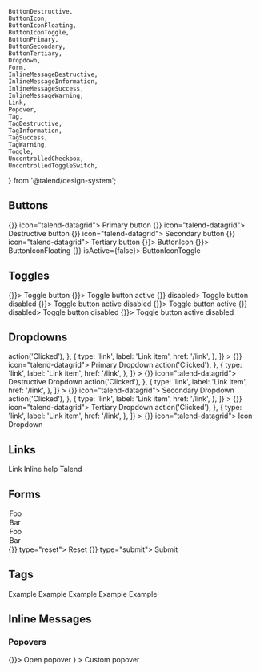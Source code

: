 
	ButtonDestructive,
	ButtonIcon,
	ButtonIconFloating,
	ButtonIconToggle,
	ButtonPrimary,
	ButtonSecondary,
	ButtonTertiary,
	Dropdown,
	Form,
	InlineMessageDestructive,
	InlineMessageInformation,
	InlineMessageSuccess,
	InlineMessageWarning,
	Link,
	Popover,
	Tag,
	TagDestructive,
	TagInformation,
	TagSuccess,
	TagWarning,
	Toggle,
	UncontrolledCheckbox,
	UncontrolledToggleSwitch,
} from '@talend/design-system';

<Meta title="Component catalog" />

## Buttons

<Canvas>
	<Story name="Buttons">
		<ButtonPrimary onClick={() => {}} icon="talend-datagrid">
			Primary button
		</ButtonPrimary>
		<ButtonDestructive onClick={() => {}} icon="talend-datagrid">
			Destructive button
		</ButtonDestructive>
		<ButtonSecondary onClick={() => {}} icon="talend-datagrid">
			Secondary button
		</ButtonSecondary>
		<ButtonTertiary onClick={() => {}} icon="talend-datagrid">
			Tertiary button
		</ButtonTertiary>
	</Story>
</Canvas>

<Canvas>
	<Story name="ButtonIcon">
		<ButtonIcon icon="talend-datagrid" onClick={() => {}}>
			ButtonIcon
		</ButtonIcon>
		<ButtonIconFloating icon="talend-datagrid" onClick={() => {}}>
			ButtonIconFloating
		</ButtonIconFloating>
		<ButtonIconToggle icon="talend-datagrid" onClick={() => {}} isActive={false}>
			ButtonIconToggle
		</ButtonIconToggle>
	</Story>
</Canvas>

## Toggles

<Canvas>
	<Story name="Toggles">
		<Toggle icon="talend-datagrid" isActive={false} onClick={() => {}}>
			Toggle button
		</Toggle>
		<Toggle icon="talend-datagrid" isActive={true} onClick={() => {}}>
			Toggle button active
		</Toggle>
		<Toggle icon="talend-datagrid" isActive={false} onClick={() => {}} disabled>
			Toggle button disabled
		</Toggle>
		<Toggle icon="talend-datagrid" isActive disabled onClick={() => {}}>
			Toggle button active disabled
		</Toggle>
		<Toggle icon="talend-datagrid" isActive={true} onClick={() => {}}>
			Toggle button active
		</Toggle>
		<Toggle icon="talend-datagrid" isActive={false} onClick={() => {}} disabled>
			Toggle button disabled
		</Toggle>
		<Toggle icon="talend-datagrid" isActive disabled onClick={() => {}}>
			Toggle button active disabled
		</Toggle>
	</Story>
</Canvas>

## Dropdowns

<Canvas>
	<Story name="Dropdowns" height="20rem">
		<Dropdown
			aria-label="Custom menu"
			items={[
				{
					type: 'title',
					label: 'Title',
				},
				{
					type: 'divider',
				},
				{
					type: 'button',
					label: 'Button item',
					onClick: () => action('Clicked'),
				},
				{
					type: 'link',
					label: 'Link item',
					href: '/link',
				},
			]}
		>
			<ButtonPrimary isDropdown onClick={() => {}} icon="talend-datagrid">
				Primary Dropdown
			</ButtonPrimary>
		</Dropdown>
		<Dropdown
			aria-label="Custom menu"
			items={[
				{
					type: 'title',
					label: 'Title',
				},
				{
					type: 'divider',
				},
				{
					type: 'button',
					label: 'Button item',
					onClick: () => action('Clicked'),
				},
				{
					type: 'link',
					label: 'Link item',
					href: '/link',
				},
			]}
		>
			<ButtonDestructive isDropdown onClick={() => {}} icon="talend-datagrid">
				Destructive Dropdown
			</ButtonDestructive>
		</Dropdown>
		<Dropdown
			aria-label="Custom menu"
			items={[
				{
					type: 'title',
					label: 'Title',
				},
				{
					type: 'divider',
				},
				{
					type: 'button',
					label: 'Button item',
					onClick: () => action('Clicked'),
				},
				{
					type: 'link',
					label: 'Link item',
					href: '/link',
				},
			]}
		>
			<ButtonSecondary isDropdown onClick={() => {}} icon="talend-datagrid">
				Secondary Dropdown
			</ButtonSecondary>
		</Dropdown>
		<Dropdown
			aria-label="Custom menu"
			items={[
				{
					type: 'title',
					label: 'Title',
				},
				{
					type: 'divider',
				},
				{
					type: 'button',
					label: 'Button item',
					onClick: () => action('Clicked'),
				},
				{
					type: 'link',
					label: 'Link item',
					href: '/link',
				},
			]}
		>
			<ButtonTertiary isDropdown onClick={() => {}} icon="talend-datagrid">
				Tertiary Dropdown
			</ButtonTertiary>
		</Dropdown>
		<Dropdown
			aria-label="Custom menu"
			items={[
				{
					type: 'title',
					label: 'Title',
				},
				{
					type: 'divider',
				},
				{
					type: 'button',
					label: 'Button item',
					onClick: () => action('Clicked'),
				},
				{
					type: 'link',
					label: 'Link item',
					href: '/link',
				},
			]}
		>
			<ButtonIcon onClick={() => {}} icon="talend-datagrid">
				Icon Dropdown
			</ButtonIcon>
		</Dropdown>
	</Story>
</Canvas>

## Links

<Canvas>
	<Story name="Links">
		<Link href="#">Link</Link>
		<Link href="#" iconBefore="talend-info-circle">
			Inline help
		</Link>
		<Link href="https://www.talend.com">Talend</Link>
	</Story>
</Canvas>

## Forms

<Canvas>
	<Story name="Forms">
		<Form>
			<Form.Fieldset legend="Form fields">
				<Form.Text name="text" label="Input" />
				<Form.Number
					name="amount"
					label="Amount without decimal"
					min="1"
					step="1"
					prefix="$"
					suffix=".00"
				/>
				<Form.File label="File" name="file" />
				<Form.Password label="Password" name="password" />
				<Form.Datalist label="Datalist" values={['foo', 'bar']} name="datalist" />
				<Form.Search label="Search" name="search" />
				<Form.Textarea label="Textarea" name="textarea" />
				<Form.Select label="Select" name="select">
					<option selected>Foo</option>
					<option>Bar</option>
				</Form.Select>
				<Form.Select label="Select multiple" multiple name="select-multiple">
					<option selected>Foo</option>
					<option selected>Bar</option>
				</Form.Select>
				<UncontrolledCheckbox label="Checkbox" defaultChecked name="checkbox" />
				<Form.Radio label="Radio" checked name="radio" />
				<UncontrolledToggleSwitch label="Switch" defaultChecked name="switch" />
			</Form.Fieldset>
			<Form.Buttons>
				<ButtonSecondary onClick={() => {}} type="reset">
					Reset
				</ButtonSecondary>
				<ButtonPrimary onClick={() => {}} type="submit">
					Submit
				</ButtonPrimary>
			</Form.Buttons>
		</Form>
	</Story>
</Canvas>

## Tags

<Canvas>
	<Story name="Tags">
		<Tag>Example</Tag>
		<TagInformation>Example</TagInformation>
		<TagSuccess>Example</TagSuccess>
		<TagWarning>Example</TagWarning>
		<TagDestructive>Example</TagDestructive>
	</Story>
</Canvas>

## Inline Messages

<Canvas>
	<Story name="InlineMessages">
		<InlineMessageInformation
			title={'Lorem ipsum'}
			description={
				'dolor sit amet, consectetur adipiscing elit. Integer gravida orci lacus, vel convallis enim posuere ac.'
			}
			link={{ href: '#', children: 'See more' }}
			withBackground
		/>
		<InlineMessageSuccess
			title={'Lorem ipsum'}
			description={
				'dolor sit amet, consectetur adipiscing elit. Integer gravida orci lacus, vel convallis enim posuere ac.'
			}
			link={{ href: '#', children: 'See more' }}
			withBackground
		/>
		<InlineMessageWarning
			title={'Lorem ipsum'}
			description={
				'dolor sit amet, consectetur adipiscing elit. Integer gravida orci lacus, vel convallis enim posuere ac.'
			}
			link={{ href: '#', children: 'See more' }}
			withBackground
		/>
		<InlineMessageDestructive
			title={'Lorem ipsum'}
			description={
				'dolor sit amet, consectetur adipiscing elit. Integer gravida orci lacus, vel convallis enim posuere ac.'
			}
			link={{ href: '#', children: 'See more' }}
			withBackground
		/>
	</Story>
</Canvas>

### Popovers

<Canvas>
	<Story name="Popovers" height="10rem">
		<Popover
			aria-label="Custom popover"
			disclosure={
				<ButtonIcon icon="talend-question-circle" onClick={() => {}}>
					Open popover
				</ButtonIcon>
			}
		>
			Custom popover
		</Popover>
	</Story>
</Canvas>
